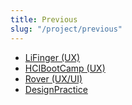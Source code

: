 ```yaml
---
title: Previous
slug: "/project/previous"
---
```


- [LiFinger (UX)](/project/previous-project/lifinger)
- [HCIBootCamp (UX)](/project/previous-project/hcibootcamp)
- [Rover (UX/UI)](/project/previous-project/rover)
- [DesignPractice](/project/previous-project/design-practice)
